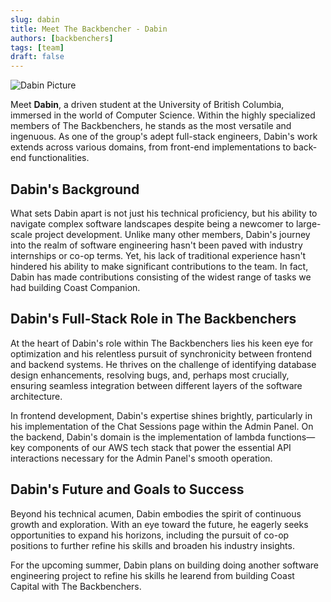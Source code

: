 ```yaml
---
slug: dabin
title: Meet The Backbencher - Dabin
authors: [backbenchers]
tags: [team]
draft: false
---
```


![Dabin Picture](https://avatars.githubusercontent.com/u/112664372?v=4)

Meet **Dabin**, a driven student at the University of British Columbia, immersed in the world of Computer Science. Within the highly specialized members of The Backbenchers, he stands as the most versatile and ingenuous. As one of the group's adept full-stack engineers, Dabin's work extends across various domains, from front-end implementations to back-end functionalities.

## Dabin's Background

What sets Dabin apart is not just his technical proficiency, but his ability to navigate complex software landscapes despite being a newcomer to large-scale project development. Unlike many other members, Dabin's journey into the realm of software engineering hasn't been paved with industry internships or co-op terms. Yet, his lack of traditional experience hasn't hindered his ability to make significant contributions to the team. In fact, Dabin has made contributions consisting of the widest range of tasks we had building Coast Companion.

## Dabin's Full-Stack Role in The Backbenchers
At the heart of Dabin's role within The Backbenchers lies his keen eye for optimization and his relentless pursuit of synchronicity between frontend and backend systems. He thrives on the challenge of identifying database design enhancements, resolving bugs, and, perhaps most crucially, ensuring seamless integration between different layers of the software architecture.

In frontend development, Dabin's expertise shines brightly, particularly in his implementation of the Chat Sessions page within the Admin Panel. On the backend, Dabin's domain is the implementation of lambda functions—key components of our AWS tech stack that power the essential API interactions necessary for the Admin Panel's smooth operation.

## Dabin's Future and Goals to Success
Beyond his technical acumen, Dabin embodies the spirit of continuous growth and exploration. With an eye toward the future, he eagerly seeks opportunities to expand his horizons, including the pursuit of co-op positions to further refine his skills and broaden his industry insights.

For the upcoming summer, Dabin plans on building doing another software engineering project to refine his skills he learend from building Coast Capital with The Backbenchers.